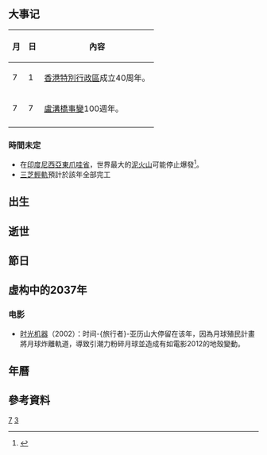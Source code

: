 {{Veil|time=2015-09-12T09:31:40+00:00}}
{{noteTA
|G1=Astronomy
}}
{{Request translation}}
{{年|2037}}

== 大事记 ==
{| class="wikitable"
|-
!月!!日!!內容
|-
| 7 || 1 || [[香港特別行政區|香港特別行政區]]成立40周年。
|-
| 7 || 7 || [[七七事變|盧溝橋事變]]100週年。
|-
|}

=== 時間未定 ===
*在[[印度尼西亞|印度尼西亞]][[東爪哇省|東爪哇省]]，世界最大的[[泥火山|泥火山]]可能停止爆發<ref>{{cite news | url=http://www.bbc.co.uk/news/science-environment-12567163 | work=BBC News | title=Indonesian mud volcano flow 'to last 26 years' | date=2011-02-25 | language=en | accessdate=2014-07-21 | archive-date=2019-08-27 | archive-url=https://web.archive.org/web/20190827234524/https://www.bbc.co.uk/news/science-environment-12567163 | dead-url=no }}</ref>。
*[[三芝輕軌|三芝輕軌]]預計於該年全部完工

== 出生 ==
== 逝世 ==
== 節日 ==
== 虚构中的2037年 ==

=== 电影 ===
*[[时光机器_(2002年电影)|时光机器]]（2002）：时间-{旅行者}-亚历山大停留在该年，因為月球殖民計畫將月球炸離軌道，導致引潮力粉碎月球並造成有如電影2012的地殼變動。

== 年曆 ==
{{hideH|年曆}}
{{年曆|2037}}
{{hideF}}

== 參考資料 ==
{{reflist}}


[[Category:2030年代|7]]
[[Category:21世紀各年|3]]